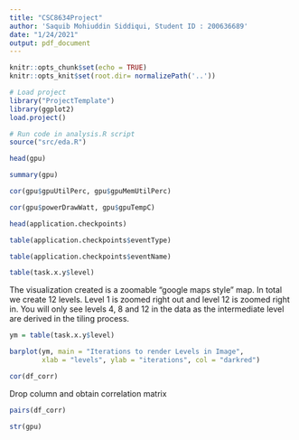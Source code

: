 ```yaml
---
title: "CSC8634Project"
author: 'Saquib Mohiuddin Siddiqui, Student ID : 200636689'
date: "1/24/2021"
output: pdf_document
---
```


```r
knitr::opts_chunk$set(echo = TRUE)
knitr::opts_knit$set(root.dir= normalizePath('..'))
```

```r
# Load project
library("ProjectTemplate")
library(ggplot2)
load.project()

# Run code in analysis.R script
source("src/eda.R")
```


```r
head(gpu)
```

```r
summary(gpu)
```


```r
cor(gpu$gpuUtilPerc, gpu$gpuMemUtilPerc)
```

```r
cor(gpu$powerDrawWatt, gpu$gpuTempC)
```


```r
head(application.checkpoints)
```

```r
table(application.checkpoints$eventType)
```


```r
table(application.checkpoints$eventName)
```


```r
table(task.x.y$level)
```
The visualization created is a zoomable "google maps style" map. In total we create 12 levels. Level 1 is zoomed right out and level 12 is zoomed right in. You will only see levels 4, 8 and 12 in the data as the intermediate level are derived in the tiling process.

```r
ym = table(task.x.y$level)
```

```r
barplot(ym, main = "Iterations to render Levels in Image", 
        xlab = "levels", ylab = "iterations", col = "darkred")
```


```r
cor(df_corr)
```

Drop column and obtain correlation matrix 

```r
pairs(df_corr)
```

```r
str(gpu)
```

